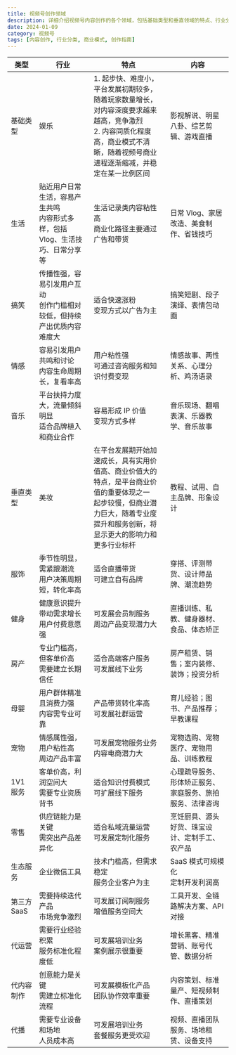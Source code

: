 ```yaml
---
title: 视频号创作领域
description: 详细介绍视频号内容创作的各个领域，包括基础类型和垂直领域的特点、行业分类和商业模式
date: 2024-01-09
category: 视频号
tags: [内容创作, 行业分类, 商业模式, 创作指南]
---
```


| 类型        | 行业                                                                                    | 特点                                                                                                                                                                                     | 内容                                                     |
| ----------- | --------------------------------------------------------------------------------------- | ---------------------------------------------------------------------------------------------------------------------------------------------------------------------------------------- | -------------------------------------------------------- |
| 基础类型    | 娱乐                                                                                    | 1. 起步快、难度小，平台发展初期较多，随着玩家数量增长，对内容深度要求越来越高，竞争激烈<br />2. 内容同质化程度高，商业模式不清晰，随着视频号商业进程逐渐缩减，并稳定在某一比例区间       | 影视解说、明星八卦、综艺剪辑、游戏直播                   |
| 生活        | 贴近用户日常生活，容易产生共鸣<br />内容形式多样，包括 Vlog、生活技巧、日常分享等 | 生活记录类内容粘性高<br />商业化路径主要通过广告和带货                                                                                                                             | 日常 Vlog、家居改造、美食制作、省钱技巧                  |
| 搞笑        | 传播性强，容易引发用户互动<br />创作门槛相对较低，但持续产出优质内容难度大        | 适合快速涨粉<br />变现方式以广告为主                                                                                                                                               | 搞笑短剧、段子演绎、表情包动画                           |
| 情感        | 容易引发用户共鸣和讨论<br />内容生命周期长，复看率高                              | 用户粘性强<br />可通过咨询服务和知识付费变现                                                                                                                                       | 情感故事、两性关系、心理分析、鸡汤语录                   |
| 音乐        | 平台扶持力度大，流量倾斜明显<br />适合品牌植入和商业合作                          | 容易形成 IP 价值<br />变现方式多样                                                                                                                                                 | 音乐现场、翻唱表演、乐器教学、音乐故事                   |
| 垂直类型    | 美妆                                                                                    | 在平台发展期开始加速成长，具有实用价值高、商业价值大的特点，是平台商业价值的重要体现之一<br />起步较慢，但商业潜力巨大，随着专业度提升和服务创新，将显示更大的影响力和更多行业标杆 | 教程、试用、自主品牌、形象设计                           |
| 服饰        | 季节性明显，需紧跟潮流<br />用户决策周期短，转化率高                              | 适合直播带货<br />可建立自有品牌                                                                                                                                                   | 穿搭、评测带货、设计师品牌、潮流趋势                     |
| 健身        | 健康意识提升带动需求增长<br />用户付费意愿强                                      | 可发展会员制服务<br />周边产品变现潜力大                                                                                                                                           | 直播训练、私教、健身器材、食品、体态矫正                 |
| 房产        | 专业门槛高，但客单价高<br />需要建立长期信任                                      | 适合高端客户服务<br />可发展线下业务                                                                                                                                               | 房产租赁、销售；室内装修、装饰；投资分析                 |
| 母婴        | 用户群体精准且消费力强<br />内容需专业可靠                                        | 产品带货转化率高<br />可发展社群运营                                                                                                                                               | 育儿经验；图书、产品推荐；早教课程                       |
| 宠物        | 情感属性强，用户粘性高<br />周边产品丰富                                          | 可发展宠物服务业务<br />内容电商潜力大                                                                                                                                             | 宠物选购、宠物医疗、宠物用品、训练教程                   |
| 1V1 服务    | 客单价高，利润空间大<br />需要专业资质背书                                        | 适合知识付费模式<br />可扩展线下服务                                                                                                                                               | 心理疏导服务、形体矫正服务、家庭服务、旅拍服务、法律咨询 |
| 零售        | 供应链能力是关键<br />需突出产品差异化                                            | 适合私域流量运营<br />可发展定制化服务                                                                                                                                             | 烹饪厨具、源头好货、珠宝设计、定制手工、农产品           |
| 生态服务    | 企业微信工具                                                                            | 技术门槛高，但需求稳定<br />服务企业客户为主                                                                                                                                       | SaaS 模式可规模化<br />定制开发利润高                    |
| 第三方 SaaS | 需要持续迭代产品<br />市场竞争激烈                                                | 可发展订阅制服务<br />增值服务空间大                                                                                                                                               | 工具开发、全链路解决方案、API 对接                       |
| 代运营      | 需要行业经验积累<br />服务标准化程度低                                            | 可发展培训业务<br />案例展示很重要                                                                                                                                                 | 增长黑客、精准营销、账号代管、数据分析                   |
| 代内容制作  | 创意能力是关键<br />需建立标准化流程                                              | 可发展模板化产品<br />团队协作效率重要                                                                                                                                             | 内容策划、标准量产、短视频制作、直播策划                 |
| 代播        | 需要专业设备和场地<br />人员成本高                                                | 可发展培训业务<br />套餐服务更受欢迎                                                                                                                                               | 视频、直播团队服务、场地租赁、设备支持                   |